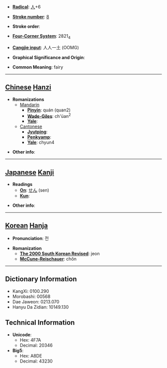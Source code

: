 * '''[[Wiktionary:Chinese radical index| Radical]]''': [[Wiktionary:Chinese radical index 人|人]]+6

* '''[[Wiktionary:Chinese total strokes index|Stroke number]]''': [[Wiktionary:Chinese total strokes index 8|8]]

* '''Stroke order''': 

* '''[[Wiktionary:Chinese four corner index|Four-Corner System]]''': 2821<sub>4</sub>

* '''[[Wiktionary:Chinese Cangjie index|Cangjie input]]''': 人人一土 (OOMG)

* '''Graphical Significance and Origin''': 

* '''Common Meaning''': fairy

----

== [[Chinese]] [[Hanzi]] ==

* '''Romanizations'''
** [[Mandarin]]
*** '''[[Pinyin]]''': quán (quan2)
*** '''[[Wade-Giles]]''': ch'üan<sup>2</sup>
*** '''[[Yale]]''': 
**[[Cantonese]]
***'''[[Jyutping]]''':
***'''[[Penkyamp]]''': 
***'''[[Yale]]''': chyun4

* '''Other info''': 

----

== [[Japanese]] [[Kanji]] ==

* '''Readings'''
** '''[[On]]''': [[せん]] (sen)
** '''[[Kun]]''': 

* '''Other info''':  

----

== [[Korean]] [[Hanja]] ==

* '''Pronunciation''': 전

* '''Romanization'''
** '''[[The 2000 South Korean Revised Romanization|The 2000 South Korean Revised]]''': jeon
** '''[[McCune-Reischauer]]''': chŏn

----

== Dictionary Information ==

* KangXi: 0100.290
* Morobashi: 00568
* Dae Jaweon: 0213.070
* Hanyu Da Zidian: 10149.130

== Technical Information ==

* '''Unicode''':
** Hex: 4F7A
** Decimal: 20346
* '''Big5''':
** Hex: A8DE
** Decimal: 43230